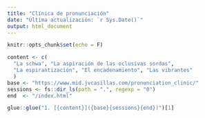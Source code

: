 ```yaml
---
title: "Clínica de pronunciación"
date: "Última actualización: `r Sys.Date()`"
output: html_document
---
```


```r
knitr::opts_chunk$set(echo = F)
```

```r
content <- c(
  "La schwa", "La aspiración de las oclusivas sordas", 
  "La espirantización", "El encadenamiento", "Las vibrantes"
  )
base <- "https://www.mid.jvcasillas.com/pronunciation_clinic/"
sessions <- fs::dir_ls(path = ".", regexp = "0")
end  <- "/index.html"

glue::glue("1. [{content}]({base}{sessions}{end})")[1]
```

